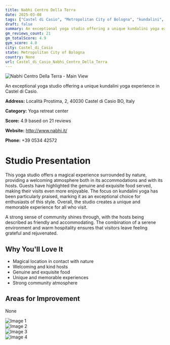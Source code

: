 ```yaml
---
title: Nabhi Centro Della Terra
date: 2025-03-08
tags: ["Castel di Casio", "Metropolitan City of Bologna", "kundalini", "welcoming", "nature", "Castel di Casio"]  
draft: false
summary: An exceptional yoga studio offering a unique kundalini yoga experience in Castel di Casio.
gm_reviews_count: 21
gm_totalScore: 4.9
gym_score: 4.0
city: Castel_di_Casio
state: Metropolitan City of Bologna
country: None
url: Castel_di_Casio_Nabhi_Centro_Della_Terra
---
```


<div className="aspect-[16/9] relative my-8">
  <img 
    src="https://lh5.googleusercontent.com/p/AF1QipPJuo2KBDJpCSubD7SAt2_KeARe1GQnuNw5TDh9=w1920-h1080-k-no"
    alt="Nabhi Centro Della Terra - Main View"
    className="object-cover absolute inset-0 w-full h-full rounded-lg"
  />
</div>

An exceptional yoga studio offering a unique kundalini yoga experience in Castel di Casio.

**Address:** Località Prostima, 2, 40030 Castel di Casio BO, Italy

**Category:** Yoga retreat center

**Score:** 4.9 based on 21 reviews

**Website:** http://www.nabhi.it/

**Phone:** +39 0534 42572

# Studio Presentation

This yoga studio offers a magical experience surrounded by nature, providing a welcoming atmosphere both in its accommodations and with its hosts. Guests have highlighted the genuine and exquisite food served, making their visits even more enjoyable. The focus on kundalini yoga has been particularly praised, marking it as an exceptional choice for enthusiasts of this style. Overall, the studio creates a unique and memorable experience for all who visit.

A strong sense of community shines through, with the hosts being described as friendly and accommodating. The combination of a serene environment and warm hospitality ensures that visitors leave feeling grateful and rejuvenated.

## Why You'll Love It

- Magical location in contact with nature
- Welcoming and kind hosts
- Genuine and exquisite food
- Unique and memorable experiences
- Strong community atmosphere

## Areas for Improvement

None

<div className="grid grid-cols-1 xl:grid-cols-2 gap-4 my-8">
<div className="aspect-[4/3] relative"><img src="https://lh5.googleusercontent.com/p/AF1QipOMiqtGCLl_LVfDkLzVzxZ3U-3_RFHqCH8CMZy4=w1920-h1080-k-no" alt="Image 1" className="object-cover absolute inset-0 w-full h-full rounded-lg" /></div>
<div className="aspect-[4/3] relative"><img src="https://lh5.googleusercontent.com/p/AF1QipOTFbprqfgvcEZfaP8p60uWap78ZmcJfQJicgF5=w1920-h1080-k-no" alt="Image 2" className="object-cover absolute inset-0 w-full h-full rounded-lg" /></div>
<div className="aspect-[4/3] relative"><img src="https://lh5.googleusercontent.com/p/AF1QipP22UNQ2q21IqIsb-rWVUOEhA5XMu72yIlhZRgy=w1920-h1080-k-no" alt="Image 3" className="object-cover absolute inset-0 w-full h-full rounded-lg" /></div>
<div className="aspect-[4/3] relative"><img src="https://lh5.googleusercontent.com/p/AF1QipPY-jo6Ty26mB1vfvnbT9bOmRO2x9OkKgM3bI_i=w1920-h1080-k-no" alt="Image 4" className="object-cover absolute inset-0 w-full h-full rounded-lg" /></div>
</div>
